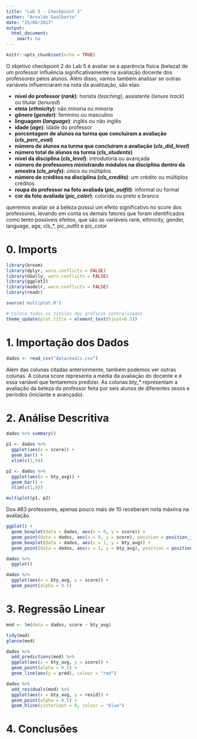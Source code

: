 ```yaml
---
title: "Lab 5 - Checkpoint 2"
author: "Arnaldo Gualberto"
date: "25/06/2017"
output: 
  html_document:
    smart: no
---
```


```r
knitr::opts_chunk$set(echo = TRUE)
```

O objetivo checkpoint 2 do Lab 5 é avaliar se a aparência física (beleza) de um professor influência significativamente na avaliação docente dos professores pelos alunos. Além disso, vamos também analisar se outras variáveis influenciaram na nota da avalização, são elas:

* __nível do professor (_rank_)__: horista (_teaching_), assistente (_tenure track_) ou titular (_tenured_)
* __etnia (_ethnicity_)__: não minoria ou minoria
* __gênero (_gender_)__: feminino ou masculino
* __linguagem (_language_)__: inglês ou não inglês 
* __idade (_age_)__: idade do professor
* __porcentagem de alunos na turma que concluíram a avaliação (_cls_perc_eval_)__
* __número de alunos na turma que concluíram a avaliação (_cls_did_level_)__
* __número total de alunos na turma (_cls_students_)__
* __nível da disciplina (_cls_level_)__: introdutória ou avançada
* __número de professores ministrando módulos na disciplina dentro da amostra (_cls_profs_)__: único ou múltiplos
* __número de créditos na disciplina (_cls_credits_)__: um crédito ou múltiplos créditos
* __roupa do professor na foto avaliada (_pic_outfit_)__: informal ou formal
* __cor da foto avaliada (_pic_color_)__: colorida ou preto e branco

queremos avaliar se a beleza possui um efeito significativo no score dos professores, levando em conta os demais fatores que foram identificados como tento possíveis efeitos, que são as variáveis rank, ethnicity, gender, language, age, cls_*, pic_outfit e pic_color

# 0. Imports

```r
library(broom)
library(dplyr, warn.conflicts = FALSE)
library(GGally, warn.conflicts = FALSE)
library(ggplot2)
library(modelr, warn.conflicts = FALSE)
library(readr)

source('multiplot.R')

# Coloca todos os titulos dos gráficos centralizados
theme_update(plot.title = element_text(hjust=0.5))
```

# 1. Importação dos Dados

```r
dados <- read_csv("data/evals.csv")
```

Além das colunas citadas anteriormente, também podemos ver outras colunas. A coluna _score_ representa a média da avaliação do docente e é essa variável que tentaremos predizer. As colunas _bty\_\*_ representam a avaliação da beleza do professor feita por seis alunos de diferentes sexos e períodos (iniciante e avançado).

# 2. Análise Descritiva

```r
dados %>% summary()
```

```r
p1 <- dados %>%
  ggplot(aes(x = score)) +
  geom_bar() +
  xlim(c(1,9))

p2 <- dados %>%
  ggplot(aes(x = bty_avg)) +
  geom_bar() +
  xlim(c(1,9))

multiplot(p1, p2)
```

Dos 463 professores, apenas pouco mais de 10 receberam nota máxima na avaliação.

```r
ggplot() +
  geom_boxplot(data = dados, aes(x = 0, y = score)) +
  geom_point(data = dados, aes(x = 0, y = score), position = position_jitter(width = 0.2), alpha = 0.5) +
  geom_boxplot(data = dados, aes(x = 1, y = bty_avg)) +
  geom_point(data = dados, aes(x = 1, y = bty_avg), position = position_jitter(width = 0.2), alpha = 0.5)
```

```r
dados %>%
  ggplot()
```


```r
dados %>%
  ggplot(aes(x = bty_avg, y = score)) +
  geom_point(alpha = 0.5)
```

# 3. Regressão Linear

```r
mod <- lm(data = dados, score ~ bty_avg)

tidy(mod)
glance(mod)

dados %>%
  add_predictions(mod) %>%
  ggplot(aes(x = bty_avg, y = score)) +
  geom_point(alpha = 0.5) +
  geom_line(aes(y = pred), colour = "red")
```

```r
dados %>%
  add_residuals(mod) %>%
  ggplot(aes(x = bty_avg, y = resid)) +
  geom_point(alpha = 0.5) +
  geom_hline(yintercept = 0, colour = "blue")
```


# 4. Conclusões